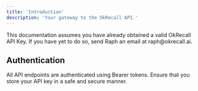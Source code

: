 ```yaml
---
title: 'Introduction'
description: 'Your gateway to the OkRecall API.'
---
```


<Note>
  This documentation assumes you have already obtained a valid OkRecall API Key. If you have yet to do so, send Raph an email at raph@okrecall.ai.
</Note>

## Authentication

All API endpoints are authenticated using Bearer tokens. Ensure that you store your API key in a safe and secure manner.